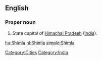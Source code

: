==English==
===Proper noun===
{{wikipedia}}
{{en-proper noun}}
#State capital of [[Himachal Pradesh]] ([[India]]).

[[Category:Cities]] [[Category:India]]

[[hu:Shimla]]
[[nl:Shimla]]
[[simple:Shimla]]